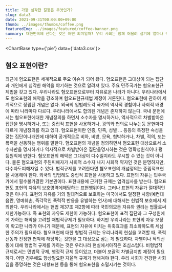 ```yaml
---
title: 가장 심각한 갈등은 무엇인가?
slug: data3
date: 2021-09-31T00:00:00+09:00
thumb: ../images/thumbs/coffee.png
featuredImg: ../images/featured/coffee-banner.png
summary: 대한민국에 산다는 것은 어떤 의미일까? 우리 사회는 함께 어울려 살기에 얼마나 적합할까? 이것을 알아보기 위해 공공성 지수를 파악해보았다.
---
```



<ChartBase type={'pie'} data={'data3.csv'}></ChartBase>

## 혐오 표현이란?

최근에 혐오표현은 세계적으로 주요 이슈가 되어 왔다. 혐오표현은 그대상이 되는 집단과 개인에게 심각한 해악을 야기하는 것으로 알려져 있다. 주요 민주국가는 혐오표현규제법을 갖고 있다. 우리나라도 혐오표현으로부터 자유로운 나라가 아니다. 우리나라에서도 혐오표현의 해악을 강조하며 혐오표현규제법 제정이 거론된다.
혐오표현에 관하여 세계적으로 정립된 개념은 없다. 외국의 입법례도각 국가의 역사적 경험이나 사회적 배경에 따라 나라마다 다르다. 우리나라에서도 합의된 개념은 존재하지 않는다. 국내 문헌에서는 혐오표현에대한 개념정의를 하면서 소수자를 명시하거나, 역사적으로 차별받아온 집단을 명시하거나, 또는 중립적 표현을 사용하거나, 광의와 협의로 나누는등 문헌마다 다르게 개념정의를 하고 있다.
혐오표현이란 인종, 민족, 성별 ... 등등의 특정한 속성을 갖는 집단이나개인에 대하여 공개적으로 비하, 비방, 모욕, 협박하거나, 차별, 적의, 또는 폭력을 선동하는 행위를 말한다. 혐오표현의 개념을 정의하면서 혐오표현 대상으로서 소수자만을 명시하거나 역사적으로 차별받아온 집단을명시하는 것은 명확성원칙이나 평등원칙에 반한다. 혐오표현의 해악은 그대상이 다수일지라도 무시할 수 있는 것이 아니다. 물론 혐오표현의 주된피해자가 사회적 소수자 내지 사회적 약자인 것은 분명하지만, 다수자도피해자일 수 있다. 법적규제를 고려한다면 혐오표현의 개념정의는 중립적표현을 사용해야 한다. 외국의 입법례도 중립적 표현을 사용하고 있다.
표현의 자유는 민주국가에서 필수불가결한 기본권이다. 표현내용에 근거한 규제는 엄격심사를 받는다. 혐오표현도 표현의 자유의 보호영역에해당하는 표현행위이다. 그러나 표현의 자유가 절대적인 것은 아니다. 표현의 자유를 거의 절대적으로 보호하는 미국에서도 일정한 사항(예컨대음란, 명예훼손, 즉각적인 폭력적 반응을 유발하는 언사)에 대해서는 헌법적 보호에서 제외한다. 우리나라에서는 헌법 제37조 제2항에 따라 국민의모든 자유와 권리는 법률로써 제한가능하다. 즉 표현의 자유도 제한이 가능하다. 혐오표현이 표적 집단과 그 구성원에게 가하는 해악을 고려할 때법적규제가 필요하다. 하지만 우리나라는 표현의 자유 보장이 확고한 나라가 아니기 때문에, 표현의 자유에 미치는 위축효과를 최소화하도록 세심한 주의가 필요하다.
혐오표현에 대한 형법적 규제는 우리나라의 현실을 고려할 때, 폭력선동과 진정한 협박에 해당하는 것만을 그 대상으로 삼는 게 필요하다. 차별이나 적의선동에 대해 형법적 규제를 가하는 것은 우리나라 현실에서아직은 조심스럽다. 비형법적 규제로서는 민법적 규제, 행정적 규제 등이있고, 더불어 포괄적 차별금지법 제정이 필요하다. 어떤 경우에도 항상필요한 자율적 규제가 행해져야 한다. 우리 사회가 건강한 사회임을 증명하는 것은 대항표현 등을 통해 혐오표현을 소멸시키는 것이다.

